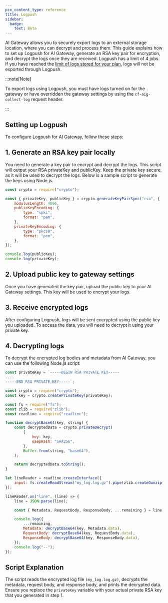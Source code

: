```yaml
---
pcx_content_type: reference
title: Logpush
sidebar:
  badge:
    text: Beta
---
```



AI Gateway allows you to securely export logs to an external storage location, where you can decrypt and process them. This guide explains how to set up Logpush for AI Gateway, generate an RSA key pair for encryption, and decrypt the logs once they are received.
Logpush has a limit of 4 jobs. If you have reached the [limit of logs stored for your plan](/ai-gateway/reference/limits/), logs will not be exported through Logpush.

<Render file="limits-increase" product="ai-gateway" />

:::note[Note]

To export logs using Logpush, you must have logs turned on for the gateway or have overridden the gateway settings by using the `cf-aig-collect-log` request header.

:::

## Setting up Logpush

To configure Logpush for AI Gateway, follow these steps:

## 1. Generate an RSA key pair locally

You need to generate a key pair to encrypt and decrypt the logs. This script will output your RSA privateKey and publicKey. Keep the private key secure, as it will be used to decrypt the logs. Below is a sample script to generate the keys using Node.js.

```js title="JavaScript"
const crypto = require("crypto");

const { privateKey, publicKey } = crypto.generateKeyPairSync("rsa", {
	modulusLength: 4096,
	publicKeyEncoding: {
		type: "spki",
		format: "pem",
	},
	privateKeyEncoding: {
		type: "pkcs8",
		format: "pem",
	},
});

console.log(publicKey);
console.log(privateKey);
```

## 2. Upload public key to gateway settings

Once you have generated the key pair, upload the public key to your AI Gateway settings. This key will be used to encrypt your logs.

## 3. Receive encrypted logs

After configuring Logpush, logs will be sent encrypted using the public key you uploaded. To access the data, you will need to decrypt it using your private key.

## 4. Decrypting logs

To decrypt the encrypted log bodies and metadata from AI Gateway, you can use the following Node.js script:

```js title="JavaScript"
const privateKey = `-----BEGIN RSA PRIVATE KEY-----
....
-----END RSA PRIVATE KEY-----`;

const crypto = require("crypto");
const key = crypto.createPrivateKey(privateKey);

const fs = require("fs");
const zlib = require("zlib");
const readline = require("readline");

function decryptBase64(key, string) {
	const decryptedData = crypto.privateDecrypt(
		{
			key: key,
			oaepHash: "SHA256",
		},
		Buffer.from(string, "base64"),
	);

	return decryptedData.toString();
}

let lineReader = readline.createInterface({
	input: fs.createReadStream("my_log.log.gz").pipe(zlib.createGunzip()),
});

lineReader.on("line", (line) => {
	line = JSON.parse(line);

	const { Metadata, RequestBody, ResponseBody, ...remaining } = line;

	console.log({
		...remaining,
		Metadata: decryptBase64(key, Metadata.data),
		RequestBody: decryptBase64(key, RequestBody.data),
		ResponseBody: decryptBase64(key, ResponseBody.data),
	});
	console.log("--");
});
```

## Script Explanation

The script reads the encrypted log file `(my_log.log.gz)`, decrypts the metadata, request body, and response body, and prints the decrypted data.
Ensure you replace the `privateKey` variable with your actual private RSA key that you generated in step 1.
